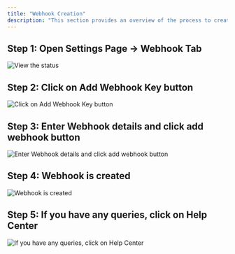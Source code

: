 ```yaml
---
title: "Webhook Creation"
description: "This section provides an overview of the process to create a webhook for your Dodo Payments account."
---
```


## Step 1: Open Settings Page → Webhook Tab

<Frame>
    <img src="/images/guides/webhooks/WH 1.webp" alt="View the status"/>
</Frame>

## Step 2: Click on Add Webhook Key button

<Frame>
    <img src="/images/guides/webhooks/WH 2.webp" alt="Click on Add Webhook Key button"/>
</Frame>

## Step 3: Enter Webhook details and click add webhook button

<Frame>
    <img src="/images/guides/webhooks/WH 3.webp" alt="Enter Webhook details and click add webhook button"/>
</Frame>

## Step 4: Webhook is created

<Frame>
    <img src="/images/guides/webhooks/WH 4.webp" alt="Webhook is created"/>
</Frame>

## Step 5: If you have any queries, click on Help Center

<Frame>
    <img src="/images/guides/webhooks/WH 5.webp" alt="If you have any queries, click on Help Center"/>
</Frame>